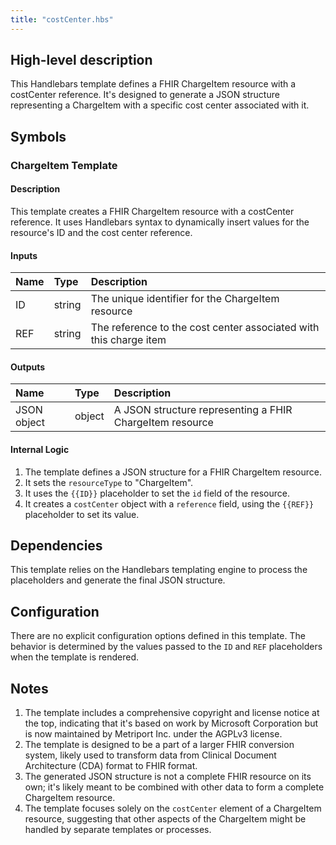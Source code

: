 ```yaml
---
title: "costCenter.hbs"
---
```


## High-level description
This Handlebars template defines a FHIR ChargeItem resource with a costCenter reference. It's designed to generate a JSON structure representing a ChargeItem with a specific cost center associated with it.

## Symbols

### ChargeItem Template
#### Description
This template creates a FHIR ChargeItem resource with a costCenter reference. It uses Handlebars syntax to dynamically insert values for the resource's ID and the cost center reference.

#### Inputs
| Name | Type | Description |
|:-----|:-----|:------------|
| ID | string | The unique identifier for the ChargeItem resource |
| REF | string | The reference to the cost center associated with this charge item |

#### Outputs
| Name | Type | Description |
|:-----|:-----|:------------|
| JSON object | object | A JSON structure representing a FHIR ChargeItem resource |

#### Internal Logic
1. The template defines a JSON structure for a FHIR ChargeItem resource.
2. It sets the `resourceType` to "ChargeItem".
3. It uses the `{{ID}}` placeholder to set the `id` field of the resource.
4. It creates a `costCenter` object with a `reference` field, using the `{{REF}}` placeholder to set its value.

## Dependencies
This template relies on the Handlebars templating engine to process the placeholders and generate the final JSON structure.

## Configuration
There are no explicit configuration options defined in this template. The behavior is determined by the values passed to the `ID` and `REF` placeholders when the template is rendered.

## Notes
1. The template includes a comprehensive copyright and license notice at the top, indicating that it's based on work by Microsoft Corporation but is now maintained by Metriport Inc. under the AGPLv3 license.
2. The template is designed to be a part of a larger FHIR conversion system, likely used to transform data from Clinical Document Architecture (CDA) format to FHIR format.
3. The generated JSON structure is not a complete FHIR resource on its own; it's likely meant to be combined with other data to form a complete ChargeItem resource.
4. The template focuses solely on the `costCenter` element of a ChargeItem resource, suggesting that other aspects of the ChargeItem might be handled by separate templates or processes.